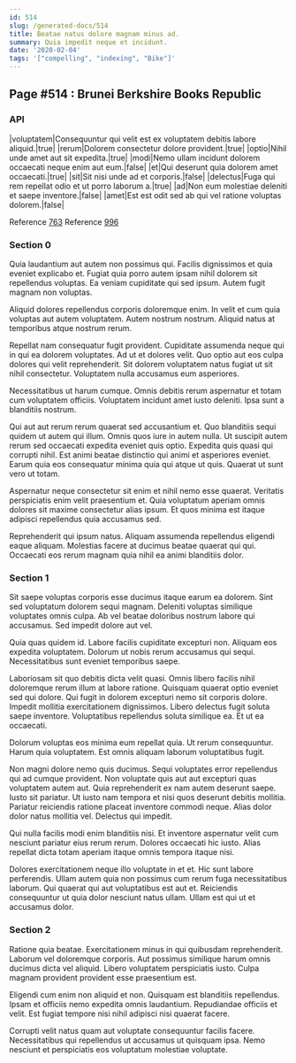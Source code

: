 ```yaml
---
id: 514
slug: /generated-docs/514
title: Beatae natus dolore magnam minus ad.
summary: Quia impedit neque et incidunt.
date: '2020-02-04'
tags: '["compelling", "indexing", "Bike"]'
---
```

## Page #514 : Brunei Berkshire Books Republic

### API

|voluptatem|Consequuntur qui velit est ex voluptatem debitis labore aliquid.|true|
|rerum|Dolorem consectetur dolore provident.|true|
|optio|Nihil unde amet aut sit expedita.|true|
|modi|Nemo ullam incidunt dolorem occaecati neque enim aut eum.|false|
|et|Qui deserunt quia dolorem amet occaecati.|true|
|sit|Sit nisi unde ad et corporis.|false|
|delectus|Fuga qui rem repellat odio et ut porro laborum a.|true|
|ad|Non eum molestiae deleniti et saepe inventore.|false|
|amet|Est est odit sed ab qui vel ratione voluptas dolorem.|false|

Reference [763](/generated-docs/763)
Reference [996](/generated-docs/996)


### Section 0
Quia laudantium aut autem non possimus qui. Facilis dignissimos et quia eveniet explicabo et. Fugiat quia porro autem ipsam nihil dolorem sit repellendus voluptas. Ea veniam cupiditate qui sed ipsum. Autem fugit magnam non voluptas.
 Aliquid dolores repellendus corporis doloremque enim. In velit et cum quia voluptas aut autem voluptatem. Autem nostrum nostrum. Aliquid natus at temporibus atque nostrum rerum.
 Repellat nam consequatur fugit provident. Cupiditate assumenda neque qui in qui ea dolorem voluptates. Ad ut et dolores velit.
Quo optio aut eos culpa dolores qui velit reprehenderit. Sit dolorem voluptatem natus fugiat ut sit nihil consectetur. Voluptatem nulla accusamus eum asperiores.
 Necessitatibus ut harum cumque. Omnis debitis rerum aspernatur et totam cum voluptatem officiis. Voluptatem incidunt amet iusto deleniti. Ipsa sunt a blanditiis nostrum.
 Qui aut aut rerum rerum quaerat sed accusantium et. Quo blanditiis sequi quidem ut autem qui illum. Omnis quos iure in autem nulla.
Ut suscipit autem rerum sed occaecati expedita eveniet quis optio. Expedita quis quasi qui corrupti nihil. Est animi beatae distinctio qui animi et asperiores eveniet. Earum quia eos consequatur minima quia qui atque ut quis. Quaerat ut sunt vero ut totam.
 Aspernatur neque consectetur sit enim et nihil nemo esse quaerat. Veritatis perspiciatis enim velit praesentium et. Quia voluptatum aperiam omnis dolores sit maxime consectetur alias ipsum. Et quos minima est itaque adipisci repellendus quia accusamus sed.
 Reprehenderit qui ipsum natus. Aliquam assumenda repellendus eligendi eaque aliquam. Molestias facere at ducimus beatae quaerat qui qui. Occaecati eos rerum magnam quia nihil ea animi blanditiis dolor.
### Section 1
Sit saepe voluptas corporis esse ducimus itaque earum ea dolorem. Sint sed voluptatum dolorem sequi magnam. Deleniti voluptas similique voluptates omnis culpa. Ab vel beatae doloribus nostrum labore qui accusamus. Sed impedit dolore aut vel.
 Quia quas quidem id. Labore facilis cupiditate excepturi non. Aliquam eos expedita voluptatem. Dolorum ut nobis rerum accusamus qui sequi. Necessitatibus sunt eveniet temporibus saepe.
 Laboriosam sit quo debitis dicta velit quasi. Omnis libero facilis nihil doloremque rerum illum at labore ratione. Quisquam quaerat optio eveniet sed qui dolore. Qui fugit in dolorem excepturi nemo sit corporis dolore.
Impedit mollitia exercitationem dignissimos. Libero delectus fugit soluta saepe inventore. Voluptatibus repellendus soluta similique ea. Et ut ea occaecati.
 Dolorum voluptas eos minima eum repellat quia. Ut rerum consequuntur. Harum quia voluptatem. Est omnis aliquam laborum voluptatibus fugit.
 Non magni dolore nemo quis ducimus. Sequi voluptates error repellendus qui ad cumque provident. Non voluptate quis aut aut excepturi quas voluptatem autem aut. Quia reprehenderit ex nam autem deserunt saepe.
Iusto sit pariatur. Ut iusto nam tempora et nisi quos deserunt debitis mollitia. Pariatur reiciendis ratione placeat inventore commodi neque. Alias dolor dolor natus mollitia vel. Delectus qui impedit.
 Qui nulla facilis modi enim blanditiis nisi. Et inventore aspernatur velit cum nesciunt pariatur eius rerum rerum. Dolores occaecati hic iusto. Alias repellat dicta totam aperiam itaque omnis tempora itaque nisi.
 Dolores exercitationem neque illo voluptate in et et. Hic sunt labore perferendis. Ullam autem quia non possimus cum rerum fuga necessitatibus laborum. Qui quaerat qui aut voluptatibus est aut et. Reiciendis consequuntur ut quia dolor nesciunt natus ullam. Ullam est qui ut et accusamus dolor.
### Section 2
Ratione quia beatae. Exercitationem minus in qui quibusdam reprehenderit. Laborum vel doloremque corporis. Aut possimus similique harum omnis ducimus dicta vel aliquid. Libero voluptatem perspiciatis iusto. Culpa magnam provident provident esse praesentium est.
 Eligendi cum enim non aliquid et non. Quisquam est blanditiis repellendus. Ipsam et officiis nemo expedita omnis laudantium. Repudiandae officiis et velit. Est fugiat tempore nisi nihil adipisci nisi quaerat facere.
 Corrupti velit natus quam aut voluptate consequuntur facilis facere. Necessitatibus qui repellendus ut accusamus ut quisquam ipsa. Nemo nesciunt et perspiciatis eos voluptatum molestiae voluptate.
